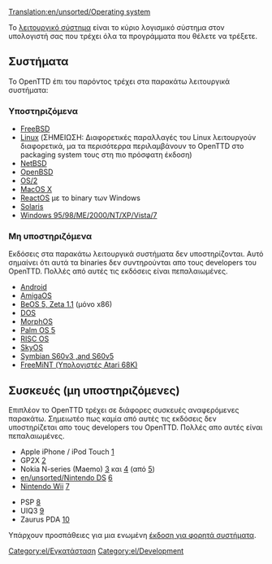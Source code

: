 [[Translation:en/unsorted/Operating system]]

Το [https://el.m.wikipedia.org/wiki/Λειτουργικό_σύστημα λειτουργικό σύστημα] είναι το κύριο λογισμικό σύστημα στον υπολογιστή σας που τρέχει όλα τα προγράμματα που θέλετε να τρέξετε.

== Συστήματα==
Το OpenTTD  έπι του παρόντος τρέχει στα παρακάτω λειτουργικά συστήματα:

===Υποστηριζόμενα===
* [http://www.freshports.org/games/openttd/ FreeBSD]
* [http://www.openttd.org Linux] (ΣΗΜΕΙΩΣΗ: Διαφορετικές παραλλαγές του Linux λειτουργούν διαφορετικά, μα τα περισότερρα περιλαμβάνουν το OpenTTD στο packaging system τους στη πιο πρόσφατη έκδοση)
* [http://ftp.netbsd.org/pub/pkgsrc/current/pkgsrc/games/openttd/README.html NetBSD]
* [http://www.openbsd.org/cgi-bin/cvsweb/ports/games/openttd/ OpenBSD]
* [http://wiki.openttd.org/Compiling_on_OS/2 OS/2]
* [http://www.openttd.org MacOS X]
* [http://www.reactos.org/en/tour_games.html#openttd ReactOS] με το binary των Windows
* [http://www.softagalleria.net/openttd-solaris.php Solaris]
* [http://www.openttd.org Windows 95/98/ME/2000/NT/XP/Vista/7]

===Μη υποστηριζόμενα===
Εκδόσεις στα παρακάτω λειτουργικά συστήματα δεν υποστηρίζονται. Αυτό σημαίνει ότι αυτά τα binaries δεν συντηρούνται απο τους developers του OpenTTD. Πολλές από αυτές τις εκδόσεις είναι πεπαλαιωμένες.

* [https://play.google.com/store/apps/details?id=org.openttd.sdl Android]
* [http://www.os4depot.net/index.php?function=showfile&file=game/strategy/openttd.lha AmigaOS]
* [http://bebits.com/app/3810 BeOS 5, Zeta 1.1] (μόνο x86)
* [[el/OpenTTD DOS|DOS]]
* [http://morphos-files.net/find.php?find=openttd MorphOS]
* [http://www.esoftinteractive.com/openttd.html Palm OS 5]
* [http://www.riscos.info/index.php/OpenTTD RISC OS] 
* [http://www.tt-forums.net/viewtopic.php?t=8107 SkyOS]
* [http://www.tt-forums.net/viewtopic.php?f=33&t=35942&st=0&sk=t&sd=a Symbian S60v3 ,and S60v5]
* [http://web.archive.org/web/20120620135423/http://www.radix.net/~atari/ FreeMiNT (Υπολογιστές Atari 68K)]

==Συσκευές (μη υποστηριζόμενες)==
Επιπλέον το OpenTTD τρέχει σε διάφορες συσκευές αναφερόμενες παρακάτω. Σημειωτέο πως καμία από αυτές τις εκδόσεις δεν υποστηρίζεται απο τους developers του OpenTTD. Πολλές απο αυτές είναι πεπαλαιωμένες.

* Apple iPhone / iPod Touch [http://www.zodttd.com/wiki/index.php/OpenTTD.app]
* GP2X [http://wiki.gp2x.org/wiki/OpenTTD]
* Nokia N-series (Maemo) [http://myy.haaga-helia.fi/~a0702483/maemo/] και [http://www.tt-forums.net/viewtopic.php?f=33&t=36042] (από [http://openttd.toimii.net/maemo/])
* [[en/unsorted/Nintendo DS]] [http://www.tt-forums.net/viewtopic.php?f=33&t=35306]
* [[en/Archive/Community/Wii|Nintendo Wii]] [http://www.wiibrew.org/wiki/User:Extrems/Applications/OpenTTD]

* PSP [http://openttd.pc-workshop.da.ru/]
* UIQ3 [http://my-symbian.com/forum/viewtopic.php?t=30981]
* Zaurus PDA [http://zsi2.stonekeep.com/index.php?v=d&a=2127]

Υπάρχουν προσπάθειες για μια ενωμένη [[el/Έκδοση για φορητά συστήματα|έκδοση για φορητά συστήματα]].

[[Category:el/Εγκατάσταση]]
[[Category:el/Development]]
